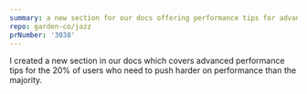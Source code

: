 ```yaml
---
summary: a new section for our docs offering performance tips for advanced users
repo: garden-co/jazz
prNumber: '3038'
---
```

I created a new section in our docs which covers advanced performance tips for the 20% of users who need to push harder on performance than the majority.
